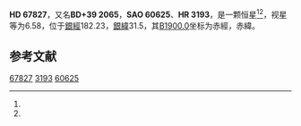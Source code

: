 {{Starbox begin
| name = HD 67827
}}
{{Starbox observe
| epoch = [[J2000.0|J2000.0]]
| constell = {{星座名待查}}<ref name=SIMBAD>{{cite web
 | url=http://simbad.u-strasbg.fr/simbad/sim-id?Ident=HR+3193
 | title =Pulsating variable Star
 | publisher=Centre de Données astronomiques de Strasbourg
 | work=SIMBAD
 | accessdate=2012-07-13}}</ref><ref name=DATA>{{cite web
 | url=http://vizier.u-strasbg.fr/viz-bin/VizieR-5?-out.add=.&-source=5050&-corr=PK=HR&-out.max=9999&HR=3193
 | title=VizieR Detailed Page
 | accessdate=2012-07-13
 | archive-date=2016-03-05
 | archive-url=https://web.archive.org/web/20160305021040/http://vizier.u-strasbg.fr/viz-bin/VizieR-5?-out.add=.&-source=5050&-corr=PK=HR&-out.max=9999&HR=3193
 | dead-url=no
 }}</ref>
| 星官 = 
| ra = {{RA|8|11|21.6}}<ref name=SIMBAD /><ref name=DATA />
| dec = {{DEC|+38|43|53}}<ref name=SIMBAD /><ref name=DATA />
| appmag_v = 6.58<ref name=SIMBAD /><ref name=DATA />
}}
{{Starbox character
| class = G0<ref name=SIMBAD /><ref name=DATA />
| b-v = 0.59<ref name=SIMBAD /><ref name=DATA />
| u-b = 0.09<ref name=SIMBAD /><ref name=DATA />
| r-i = <ref name=SIMBAD /><ref name=DATA />
| variable = 
}}
{{Starbox astrometry
| radial_v = 0.09
| prop_mo_ra = 26
| parallax = 
| p_error = 
}}
{{Starbox catalog
| names =BD+39 2065，[[SAO星表|SAO]] 60625，[[HD星表|HD]] 67827，[[HR星表|HR]] 3193}}
{{Starbox reference |Simbad=HR+3193}}
{{Starbox end}}

'''HD 67827'''，又名'''BD+39 2065'''，'''SAO 60625'''、'''HR 3193'''，是一颗恒星<ref name=SIMBAD /><ref name=DATA />，视星等为6.58，位于[[銀道座標系|銀經]]182.23，[[銀道座標系|銀緯]]31.5，其[[B1900.0|B1900.0]]坐标为赤經{{RA|8|4|43.8}}，赤緯{{DEC|+39|31.5|43}}。

== 参考文献 ==
{{reflist}}

{{star-stub}}

[[Category:HD和HDE天體|67827]]
[[Category:HR天體|3193]]
[[Category:SAO天體|60625]]